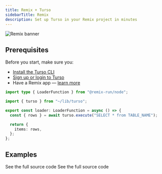 ```yaml
---
title: Remix + Turso
sidebarTitle: Remix
description: Set up Turso in your Remix project in minutes
---
```


![Remix banner](/images/guides/remix-banner.png)

## Prerequisites

Before you start, make sure you:

- [Install the Turso CLI](/cli/installation)
- [Sign up or login to Turso](/cli/authentication#signup)
- Have a Remix app &mdash; [learn more](https://remix.run/docs/en/main/start/quickstart#quick-start)

<Steps>

<Step title="Install the libSQL SDK">

<Snippet file="install-libsql-client-ts.mdx" />

</Step>

<Step title="Configure database credentials">

<Snippet file="retrieve-database-credentials.mdx" />

</Step>

<Step title="Configure libSQL Client.">

<Snippet file="configure-libsql-client-ts.mdx" />

</Step>

<Step title="Execute SQL">

```ts app/routes/_index.ts
import type { LoaderFunction } from "@remix-run/node";

import { turso } from "~/lib/turso";

export const loader: LoaderFunction = async () => {
  const { rows } = await turso.execute("SELECT * from TABLE_NAME");

  return {
    items: rows,
  };
};
```

</Step>

</Steps>

## Examples

<CardGroup cols={2}>
  <Card
    title="E-commerce Store"
    icon="github"
    href="https://github.com/tursodatabase/examples/tree/master/app-the-mug-store"
  >
    See the full source code
  </Card>
  <Card
    title="CRM App"
    icon="github"
    href="https://github.com/tursodatabase/examples/tree/master/app-turso-crm"
  >
    See the full source code
  </Card>
</CardGroup>

